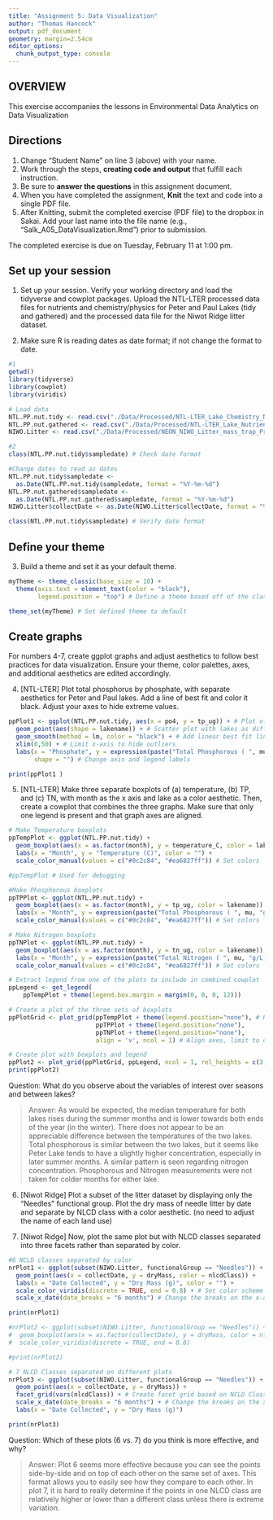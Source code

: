 ```yaml
---
title: "Assignment 5: Data Visualization"
author: "Thomas Hancock"
output: pdf_document
geometry: margin=2.54cm
editor_options: 
  chunk_output_type: console
---
```


## OVERVIEW

This exercise accompanies the lessons in Environmental Data Analytics on Data Visualization 

## Directions
1. Change "Student Name" on line 3 (above) with your name.
3. Work through the steps, **creating code and output** that fulfill each instruction.
4. Be sure to **answer the questions** in this assignment document.
6. When you have completed the assignment, **Knit** the text and code into a single PDF file.
8. After Knitting, submit the completed exercise (PDF file) to the dropbox in Sakai. Add your last name into the file name (e.g., "Salk_A05_DataVisualization.Rmd") prior to submission.

The completed exercise is due on Tuesday, February 11 at 1:00 pm.



## Set up your session 
1. Set up your session. Verify your working directory and load the tidyverse and cowplot packages. Upload the NTL-LTER processed data files for nutrients and chemistry/physics for Peter and Paul Lakes (tidy and gathered) and the processed data file for the Niwot Ridge litter dataset. 

2. Make sure R is reading dates as date format; if not change the format to date.

```r
#1
getwd()
library(tidyverse)
library(cowplot)
library(viridis)

# Load data
NTL.PP.nut.tidy <- read.csv("./Data/Processed/NTL-LTER_Lake_Chemistry_Nutrients_PeterPaul_Processed.csv")
NTL.PP.nut.gathered <- read.csv("./Data/Processed/NTL-LTER_Lake_Nutrients_PeterPaulGathered_Processed.csv")
NIWO.Litter <- read.csv("./Data/Processed/NEON_NIWO_Litter_mass_trap_Processed.csv")

#2
class(NTL.PP.nut.tidy$sampledate) # Check date format

#Change dates to read as dates
NTL.PP.nut.tidy$sampledate <- 
  as.Date(NTL.PP.nut.tidy$sampledate, format = "%Y-%m-%d")
NTL.PP.nut.gathered$sampledate <- 
  as.Date(NTL.PP.nut.gathered$sampledate, format = "%Y-%m-%d")
NIWO.Litter$collectDate <- as.Date(NIWO.Litter$collectDate, format = "%Y-%m-%d")

class(NTL.PP.nut.tidy$sampledate) # Verify date format

```
## Define your theme
3. Build a theme and set it as your default theme.

```r
myTheme <- theme_classic(base_size = 10) +
  theme(axis.text = element_text(color = "black"), 
        legend.position = "top") # Define a theme based off of the classic theme

theme_set(myTheme) # Set defined theme to default
```

## Create graphs
For numbers 4-7, create ggplot graphs and adjust aesthetics to follow best practices for data visualization. Ensure your theme, color palettes, axes, and additional aesthetics are edited accordingly.

4. [NTL-LTER] Plot total phosphorus by phosphate, with separate aesthetics for Peter and Paul lakes. Add a line of best fit and color it black. Adjust your axes to hide extreme values.

```r
ppPlot1 <- ggplot(NTL.PP.nut.tidy, aes(x = po4, y = tp_ug)) + # Plot of tp vs po4
  geom_point(aes(shape = lakename)) + # Scatter plot with lakes as different shapes
  geom_smooth(method = lm, color = "black") + # Add linear best fit line
  xlim(0,50) + # Limit x-axis to hide outliers
  labs(x = "Phosphate", y = expression(paste("Total Phosphorous ( ", mu, "g/L)")),
       shape = "") # Change axis and legend labels

print(ppPlot1 )

```


5. [NTL-LTER] Make three separate boxplots of (a) temperature, (b) TP, and (c) TN, with month as the x axis and lake as a color aesthetic. Then, create a cowplot that combines the three graphs. Make sure that only one legend is present and that graph axes are aligned.

```r
# Make Temperature boxplots
ppTempPlot <- ggplot(NTL.PP.nut.tidy) +
  geom_boxplot(aes(x = as.factor(month), y = temperature_C, color = lakename)) +
  labs(x = "Month", y = "Temperature (C)", color = "") +
  scale_color_manual(values = c("#0c2c84", "#ea6827ff")) # Set colors

#ppTempPlot # Used for debugging

#Make Phosphorous boxplots
ppTPPlot <- ggplot(NTL.PP.nut.tidy) +
  geom_boxplot(aes(x = as.factor(month), y = tp_ug, color = lakename)) +
  labs(x = "Month", y = expression(paste("Total Phosphorous ( ", mu, "g/L)"))) +
  scale_color_manual(values = c("#0c2c84", "#ea6827ff")) # Set colors

# Make Nitrogen boxplots
ppTNPlot <- ggplot(NTL.PP.nut.tidy) +
  geom_boxplot(aes(x = as.factor(month), y = tn_ug, color = lakename)) +
  labs(x = "Month", y = expression(paste("Total Nitrogen ( ", mu, "g/L)"))) +
  scale_color_manual(values = c("#0c2c84", "#ea6827ff")) # Set colors

# Extract legend from one of the plots to include in combined cowplot
ppLegend <- get_legend(
    ppTempPlot + theme(legend.box.margin = margin(0, 0, 0, 12)))

# Create a plot of the three sets of boxplots
ppPlotGrid <- plot_grid(ppTempPlot + theme(legend.position="none"), # Remove legends
                        ppTPPlot + theme(legend.position="none"),
                        ppTNPlot + theme(legend.position="none"),
                        align = 'v', ncol = 1) # Align axes, limit to one column

# Create plot with boxplots and legend
ppPlot2 <- plot_grid(ppPlotGrid, ppLegend, ncol = 1, rel_heights = c(3,.3))
print(ppPlot2)
```

Question: What do you observe about the variables of interest over seasons and between lakes? 

> Answer: As would be expected, the median temperature for both lakes rises during the summer months and is lower towards both ends of the year (in the winter). There does not appear to be an appreciable difference between the temperatures of the two lakes. Total phosphorous is similar between the two lakes, but it seems like Peter Lake tends to have a slightly higher concentration, especially in later summer months. A similar pattern is seen regarding nitrogen concentration. Phosphorous and Nitrogen measurements were not taken for colder months for either lake.

6. [Niwot Ridge] Plot a subset of the litter dataset by displaying only the "Needles" functional group. Plot the dry mass of needle litter by date and separate by NLCD class with a color aesthetic. (no need to adjust the name of each land use)

7. [Niwot Ridge] Now, plot the same plot but with NLCD classes separated into three facets rather than separated by color. 

```r
#6 NCLD classes separated by color
nrPlot1 <- ggplot(subset(NIWO.Litter, functionalGroup == "Needles")) +
  geom_point(aes(x = collectDate, y = dryMass, color = nlcdClass)) +
  labs(x = "Date Collected", y = "Dry Mass (g)", color = "") +
  scale_color_viridis(discrete = TRUE, end = 0.8) + # Set color scheme
  scale_x_date(date_breaks = "6 months") # Change the breaks on the x-axis for readability

print(nrPlot1)

#nrPlot2 <- ggplot(subset(NIWO.Litter, functionalGroup == "Needles")) +
#  geom_boxplot(aes(x = as.factor(collectDate), y = dryMass, color = nlcdClass)) +
#  scale_color_viridis(discrete = TRUE, end = 0.8)

#print(nrPlot2)

# 7 NLCD Classes separated on different plots
nrPlot3 <- ggplot(subset(NIWO.Litter, functionalGroup == "Needles")) +
  geom_point(aes(x = collectDate, y = dryMass)) +
  facet_grid(vars(nlcdClass)) + # Create facet grid based on NCLD Class
  scale_x_date(date_breaks = "6 months") + # Change the breaks on the x-axis for readability
  labs(x = "Date Collected", y = "Dry Mass (g)")

print(nrPlot3)
```

Question: Which of these plots (6 vs. 7) do you think is more effective, and why? 

> Answer: Plot 6 seems more effective because you can see the points side-by-side and on top of each other on the same set of axes. This format allows you to easily see how they compare to each other. In plot 7, it is hard to really determine if the points in one NLCD class are relatively higher or lower than a different class unless there is extreme variation.